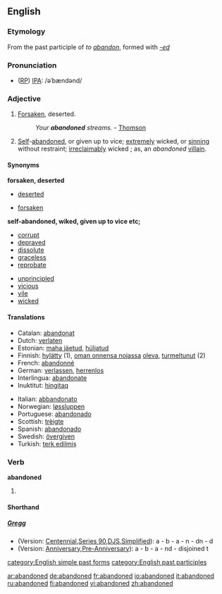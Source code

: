 ==English==

===Etymology===
From the past participle of ''to [[abandon]]'', formed with ''[[-ed]]''

===Pronunciation===
* ([[RP]]) [[IPA]]: /əˈbændənd/

===Adjective===
{{en-adj}}
# [[forsaken|Forsaken]], deserted.
#:''Your '''abandoned''' streams.'' - [[Thomson]]
# [[self|Self]]-[[abandoned]], or given up to vice; [[extremely]] wicked, or [[sinning]] without restraint; [[irreclaimably]] wicked ; as, an ''abandoned'' [[villain]].

====Synonyms====
'''forsaken, deserted'''
{{top2}}
*[[deserted]]
{{mid2}}
*[[forsaken]]
{{bottom2}}

'''self-abandoned, wiked, given up to vice etc;'''
{{top2}}
*[[corrupt]]
*[[depraved]]
*[[dissolute]]
*[[graceless]]
*[[reprobate]]
{{mid2}}
*[[unprincipled]]
*[[vicious]]
*[[vile]]
*[[wicked]]
{{bottom2}}

====Translations====
{{top}}
*Catalan: [[abandonat]]
*Dutch: [[verlaten]]
*Estonian: [[maha jäetud]], [[hüljatud]]
*Finnish: [[hylätty]] (1), [[oman onnensa nojassa]] [[olla#Finnish|oleva]], [[turmeltunut]] (2)
*French: [[abandonné]]
*German: [[verlassen]], [[herrenlos]]
*Interlingua: [[abandonate]]
*Inuktitut: [[hingitaq]]
{{mid}}
*Italian: [[abbandonato]]
*Norwegian: [[løssluppen]]
*Portuguese: [[abandonado]]
*Scottish: [[trèigte]]
*Spanish: [[abandonado]]
*Swedish: [[övergiven]]
*Turkish: [[terk edilmiş]]
{{bottom}}

===Verb===
'''abandoned'''

# {{past of|abandon}}

====Shorthand====
=====[http://en.wikipedia.org/wiki/Gregg_Shorthand Gregg]=====
* (Version: [http://en.wikipedia.org/wiki/Gregg_Shorthand#Centennial_Gregg_Shorthand Centennial],[http://en.wikipedia.org/wiki/Gregg_Shorthand#Series_90_Gregg_Shorthand Series 90],[http://en.wikipedia.org/wiki/Gregg_Shorthand#Diamond_Jubilee_Gregg_Shorthand  DJS],[http://en.wikipedia.org/wiki/Gregg_Shorthand#Simplified_Gregg_Shorthand Simplified]): a - b - a - n - dn - d
* (Version: [http://en.wikipedia.org/wiki/Gregg_Shorthand#Anniversary_Gregg_Shorthand Anniversary],[http://en.wikipedia.org/wiki/Gregg_Shorthand#Pre-Anniversary_Gregg_Shorthand Pre-Anniversary]): a - b - a - nd - disjoined t

[[category:English simple past forms]]
[[category:English past participles]]

[[ar:abandoned]]
[[de:abandoned]]
[[fr:abandoned]]
[[io:abandoned]]
[[it:abandoned]]
[[ru:abandoned]]
[[fi:abandoned]]
[[vi:abandoned]]
[[zh:abandoned]]